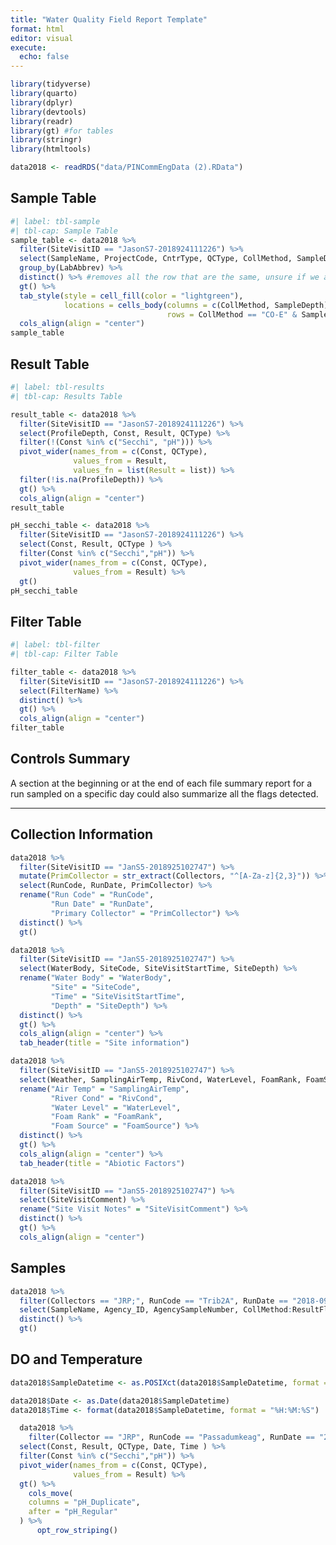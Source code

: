 ```yaml
---
title: "Water Quality Field Report Template"
format: html
editor: visual
execute:
  echo: false
---
```


```r
library(tidyverse)
library(quarto)
library(dplyr)
library(devtools)
library(readr)
library(gt) #for tables
library(stringr)
library(htmltools)
```

```r
data2018 <- readRDS("data/PINCommEngData (2).RData")
```

## Sample Table

```r
#| label: tbl-sample
#| tbl-cap: Sample Table
sample_table <- data2018 %>% 
  filter(SiteVisitID == "JasonS7-2018924111226") %>% 
  select(SampleName, ProjectCode, CntrType, QCType, CollMethod, SampleDepth, LabAbbrev) %>% 
  group_by(LabAbbrev) %>% 
  distinct() %>% #removes all the row that are the same, unsure if we are keeping them
  gt() %>%
  tab_style(style = cell_fill(color = "lightgreen"),
            locations = cells_body(columns = c(CollMethod, SampleDepth),
                                   rows = CollMethod == "CO-E" & SampleDepth == 4))%>%
  cols_align(align = "center")
sample_table
```

## Result Table

```r
#| label: tbl-results
#| tbl-cap: Results Table

result_table <- data2018 %>% 
  filter(SiteVisitID == "JasonS7-2018924111226") %>% 
  select(ProfileDepth, Const, Result, QCType) %>% 
  filter(!(Const %in% c("Secchi", "pH"))) %>%
  pivot_wider(names_from = c(Const, QCType),
              values_from = Result,
              values_fn = list(Result = list)) %>%
  filter(!is.na(ProfileDepth)) %>%
  gt() %>% 
  cols_align(align = "center")
result_table

pH_secchi_table <- data2018 %>% 
  filter(SiteVisitID == "JasonS7-2018924111226") %>% 
  select(Const, Result, QCType ) %>% 
  filter(Const %in% c("Secchi","pH")) %>% 
  pivot_wider(names_from = c(Const, QCType),
              values_from = Result) %>%
  gt() 
pH_secchi_table
```

## Filter Table

```r
#| label: tbl-filter
#| tbl-cap: Filter Table

filter_table <- data2018 %>% 
  filter(SiteVisitID == "JasonS7-2018924111226") %>% 
  select(FilterName) %>% 
  distinct() %>%
  gt() %>%
  cols_align(align = "center")
filter_table
```

## Controls Summary

A section at the beginning or at the end of each file summary report for a run sampled on a specific day could also summarize all the flags detected.

------------------------------------------------------------------------

::: panel-tabset
## Collection Information

```r
data2018 %>% 
  filter(SiteVisitID == "JanS5-2018925102747") %>% 
  mutate(PrimCollector = str_extract(Collectors, "^[A-Za-z]{2,3}")) %>%
  select(RunCode, RunDate, PrimCollector) %>%
  rename("Run Code" = "RunCode",
         "Run Date" = "RunDate",
         "Primary Collector" = "PrimCollector") %>%
  distinct() %>% 
  gt() 

data2018 %>% 
  filter(SiteVisitID == "JanS5-2018925102747") %>% 
  select(WaterBody, SiteCode, SiteVisitStartTime, SiteDepth) %>%
  rename("Water Body" = "WaterBody",
         "Site" = "SiteCode",
         "Time" = "SiteVisitStartTime",
         "Depth" = "SiteDepth") %>%
  distinct() %>% 
  gt() %>%
  cols_align(align = "center") %>% 
  tab_header(title = "Site information")

data2018 %>% 
  filter(SiteVisitID == "JanS5-2018925102747") %>% 
  select(Weather, SamplingAirTemp, RivCond, WaterLevel, FoamRank, FoamSource, SiteVisitComment) %>% 
  rename("Air Temp" = "SamplingAirTemp",
         "River Cond" = "RivCond", 
         "Water Level" = "WaterLevel",
         "Foam Rank" = "FoamRank",
         "Foam Source" = "FoamSource") %>%
  distinct() %>% 
  gt() %>%
  cols_align(align = "center") %>%
  tab_header(title = "Abiotic Factors")

data2018 %>% 
  filter(SiteVisitID == "JanS5-2018925102747") %>% 
  select(SiteVisitComment) %>% 
  rename("Site Visit Notes" = "SiteVisitComment") %>%
  distinct() %>% 
  gt() %>%
  cols_align(align = "center")


```

## Samples

```r
data2018 %>%
  filter(Collectors == "JRP;", RunCode == "Trib2A", RunDate == "2018-09-25") %>%
  select(SampleName, Agency_ID, AgencySampleNumber, CollMethod:ResultFlag_ID) %>%
  distinct() %>%
  gt()
```

## DO and Temperature

```r
data2018$SampleDatetime <- as.POSIXct(data2018$SampleDatetime, format = "%m/%d/%Y %H:%M:%S")

data2018$Date <- as.Date(data2018$SampleDatetime)
data2018$Time <- format(data2018$SampleDatetime, format = "%H:%M:%S")

  data2018 %>% 
    filter(Collector == "JRP", RunCode == "Passadumkeag", RunDate == "2018-07-18") %>% 
  select(Const, Result, QCType, Date, Time ) %>% 
  filter(Const %in% c("Secchi","pH")) %>% 
  pivot_wider(names_from = c(Const, QCType),
              values_from = Result) %>%
  gt() %>% 
    cols_move(
    columns = "pH_Duplicate",
    after = "pH_Regular"
  ) %>% 
      opt_row_striping()
```
:::
